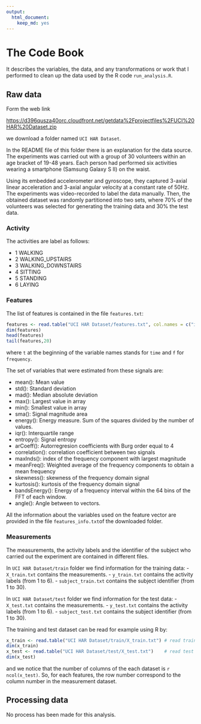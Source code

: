 ```yaml
---
output:
  html_document:
    keep_md: yes
---
```

The Code Book
======================================

It describes the variables, the data, and any transformations or work that I performed to clean up the data used by the R code `run_analysis.R`. 

## Raw data
Form the web link 

[https://d396qusza40orc.cloudfront.net/getdata%2Fprojectfiles%2FUCI%20HAR%20Dataset.zip](https://d396qusza40orc.cloudfront.net/getdata%2Fprojectfiles%2FUCI%20HAR%20Dataset.zip)

we download a folder named `UCI HAR Dataset`.

In the README file of this folder there is an explanation for the data source.
The experiments was carried out with a group of 30 volunteers within an age bracket of 19-48 years. Each person had performed six activities wearing a smartphone (Samsung Galaxy S II) on the waist.

Using its embedded accelerometer and gyroscope, they captured 3-axial linear acceleration and 3-axial angular velocity at a constant rate of 50Hz. The experiments was video-recorded to label the data manually. Then, the obtained dataset was randomly partitioned into two sets, where 70% of the volunteers was selected for generating the training data and 30% the test data. 

### Activity
The activities are label as follows:

- 1 WALKING
- 2 WALKING_UPSTAIRS
- 3 WALKING_DOWNSTAIRS
- 4 SITTING
- 5 STANDING
- 6 LAYING 

### Features
The list of features is contained in the file `features.txt`:
```r
features <- read.table("UCI HAR Dataset/features.txt", col.names = c("id","name")) # read features names
dim(features)
head(features)
tail(features,20)
```
where `t` at the beginning of the variable names stands for `time` and `f` for `frequency`.

The set of variables that were estimated from these signals are:

- mean(): Mean value
- std(): Standard deviation
- mad(): Median absolute deviation 
- max(): Largest value in array
- min(): Smallest value in array
- sma(): Signal magnitude area
- energy(): Energy measure. Sum of the squares divided by the number of values. 
- iqr(): Interquartile range 
- entropy(): Signal entropy
- arCoeff(): Autorregresion coefficients with Burg order equal to 4
- correlation(): correlation coefficient between two signals
- maxInds(): index of the frequency component with largest magnitude
- meanFreq(): Weighted average of the frequency components to obtain a mean frequency
- skewness(): skewness of the frequency domain signal 
- kurtosis(): kurtosis of the frequency domain signal 
- bandsEnergy(): Energy of a frequency interval within the 64 bins of the FFT of each window.
- angle(): Angle between to vectors.

All the information about the variables used on the feature vector are provided in the file `features_info.txt`of the downloaded folder.

### Measurements
The measurements, the activity labels and the identifier of the subject who carried out the experiment are contained in different files.

In `UCI HAR Dataset/train` folder we find information for the training data:
- `X_train.txt` contains the measurements.
- `y_train.txt` contains the activity labels (from 1 to 6).
- `subject_train.txt` contains the subject identifier (from 1 to 30).

In `UCI HAR Dataset/test` folder we find information for the test data:
- `X_test.txt` contains the measurements.
- `y_test.txt` contains the activity labels (from 1 to 6).
- `subject_test.txt` contains the subject identifier (from 1 to 30).

The training and test dataset can be read for example using R by:
```r
x_train <- read.table("UCI HAR Dataset/train/X_train.txt") # read training data
dim(x_train)
x_test <- read.table("UCI HAR Dataset/test/X_test.txt")    # read test data
dim(x_test)
```
and we notice that the number of columns of the each dataset is `r ncol(x_test)`. So, for each features, the row number correspond to the column number in the measurement dataset.

## Processing data
No process has been made for this analysis.

